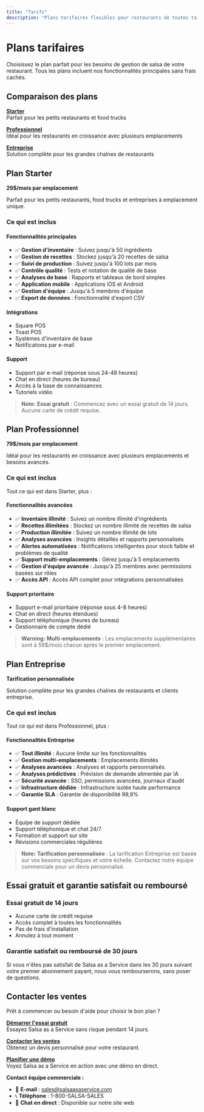```yaml
---
title: "Tarifs"
description: "Plans tarifaires flexibles pour restaurants de toutes tailles"
---
```


# Plans tarifaires

Choisissez le plan parfait pour les besoins de gestion de salsa de votre restaurant. Tous les plans incluent nos fonctionnalités principales sans frais cachés.

## Comparaison des plans


**[Starter](#plan-starter)**  
Parfait pour les petits restaurants et food trucks

**[Professionnel](#plan-professionnel)**  
Idéal pour les restaurants en croissance avec plusieurs emplacements

**[Entreprise](#plan-entreprise)**  
Solution complète pour les grandes chaînes de restaurants



## Plan Starter

**29$/mois par emplacement**

Parfait pour les petits restaurants, food trucks et entreprises à emplacement unique.

### Ce qui est inclus

#### Fonctionnalités principales

- ✅ **Gestion d'inventaire** : Suivez jusqu'à 50 ingrédients
- ✅ **Gestion de recettes** : Stockez jusqu'à 20 recettes de salsa
- ✅ **Suivi de production** : Suivez jusqu'à 100 lots par mois
- ✅ **Contrôle qualité** : Tests et notation de qualité de base
- ✅ **Analyses de base** : Rapports et tableaux de bord simples
- ✅ **Application mobile** : Applications iOS et Android
- ✅ **Gestion d'équipe** : Jusqu'à 5 membres d'équipe
- ✅ **Export de données** : Fonctionnalité d'export CSV

#### Intégrations

- Square POS
- Toast POS
- Systèmes d'inventaire de base
- Notifications par e-mail

#### Support

- Support par e-mail (réponse sous 24-48 heures)
- Chat en direct (heures de bureau)
- Accès à la base de connaissances
- Tutoriels vidéo

> **Note:**
**Essai gratuit** : Commencez avec un essai gratuit de 14 jours. Aucune carte de crédit requise.


## Plan Professionnel

**79$/mois par emplacement**

Idéal pour les restaurants en croissance avec plusieurs emplacements et besoins avancés.

### Ce qui est inclus

Tout ce qui est dans Starter, plus :

#### Fonctionnalités avancées

- ✅ **Inventaire illimité** : Suivez un nombre illimité d'ingrédients
- ✅ **Recettes illimitées** : Stockez un nombre illimité de recettes de salsa
- ✅ **Production illimitée** : Suivez un nombre illimité de lots
- ✅ **Analyses avancées** : Insights détaillés et rapports personnalisés
- ✅ **Alertes automatisées** : Notifications intelligentes pour stock faible et problèmes de qualité
- ✅ **Support multi-emplacements** : Gérez jusqu'à 5 emplacements
- ✅ **Gestion d'équipe avancée** : Jusqu'à 25 membres avec permissions basées sur rôles
- ✅ **Accès API** : Accès API complet pour intégrations personnalisées

#### Support prioritaire

- Support e-mail prioritaire (réponse sous 4-8 heures)
- Chat en direct (heures étendues)
- Support téléphonique (heures de bureau)
- Gestionnaire de compte dédié

> **Warning:**
**Multi-emplacements** : Les emplacements supplémentaires sont à 59$/mois chacun après le premier emplacement.


## Plan Entreprise

**Tarification personnalisée**

Solution complète pour les grandes chaînes de restaurants et clients entreprise.

### Ce qui est inclus

Tout ce qui est dans Professionnel, plus :

#### Fonctionnalités Entreprise

- ✅ **Tout illimité** : Aucune limite sur les fonctionnalités
- ✅ **Gestion multi-emplacements** : Emplacements illimités
- ✅ **Analyses avancées** : Analyses et rapports personnalisés
- ✅ **Analyses prédictives** : Prévision de demande alimentée par IA
- ✅ **Sécurité avancée** : SSO, permissions avancées, journaux d'audit
- ✅ **Infrastructure dédiée** : Infrastructure isolée haute performance
- ✅ **Garantie SLA** : Garantie de disponibilité 99,9%

#### Support gant blanc

- Équipe de support dédiée
- Support téléphonique et chat 24/7
- Formation et support sur site
- Révisions commerciales régulières

> **Note:**
**Tarification personnalisée** : La tarification Entreprise est basée sur vos besoins spécifiques et votre échelle. Contactez notre équipe commerciale pour un devis personnalisé.


## Essai gratuit et garantie satisfait ou remboursé

### Essai gratuit de 14 jours

- Aucune carte de crédit requise
- Accès complet à toutes les fonctionnalités
- Pas de frais d'installation
- Annulez à tout moment

### Garantie satisfait ou remboursé de 30 jours

Si vous n'êtes pas satisfait de Salsa as a Service dans les 30 jours suivant votre premier abonnement payant, nous vous rembourserons, sans poser de questions.

## Contacter les ventes

Prêt à commencer ou besoin d'aide pour choisir le bon plan ?


**[Démarrer l'essai gratuit](https://app.salsaasaservice.com/signup)**  
Essayez Salsa as a Service sans risque pendant 14 jours.

**[Contacter les ventes](https://salsaasaservice.com/contact-sales)**  
Obtenez un devis personnalisé pour votre restaurant.

**[Planifier une démo](https://salsaasaservice.com/demo)**  
Voyez Salsa as a Service en action avec une démo en direct.



**Contact équipe commerciale :**
- 📧 **E-mail** : sales@salsaasaservice.com
- 📞 **Téléphone** : 1-800-SALSA-SALES
- 💬 **Chat en direct** : Disponible sur notre site web
